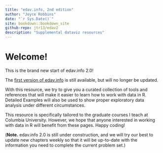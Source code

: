```yaml
---
title: "edav.info, 2nd edition"
author: "Joyce Robbins"
date: "`r Sys.Date()`"
site: bookdown::bookdown_site
github-repo: jtr13/edav2
description: "Supplemental dataviz resources"
---
```


# Welcome!

This is the brand new start of edav.info 2.0!

The [first version of edav.info](https://jtr13.github.io/EDAV/) is still available, but will no longer be updated.

With this resource, we try to give you a curated collection of tools and references that will make it easier to learn how to work with data in R. Detailed Examples will also be used to show proper exploratory data analysis under different circumstances.

This resource is specifically tailored to the graduate courses I teach at Columbia University. However, we hope that anyone interested in working with data in R will benefit from these pages. Happy coding!

(**Note.** edav.info 2.0 is still under construction, and we will try our best to update new chapters weekly so that it will be up-to-date with the information you need to complete the current problem set.)




